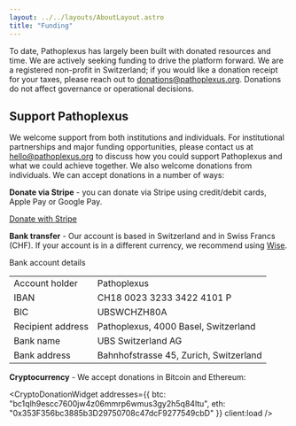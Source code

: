 ```yaml
---
layout: ../../layouts/AboutLayout.astro
title: "Funding"
---
```



To date, Pathoplexus has largely been built with donated resources and time. We are actively seeking funding to drive the platform forward. We are a registered non-profit in Switzerland; if you would like a donation receipt for your taxes, please reach out to donations@pathoplexus.org. Donations do not affect governance or operational decisions.

## Support Pathoplexus

We welcome support from both institutions and individuals. For institutional partnerships and major funding opportunities, please contact us at hello@pathoplexus.org to discuss how you could support Pathoplexus and what we could achieve together.  We also welcome donations from individuals. We can accept donations in a number of ways: 

**Donate via Stripe** - you can donate via Stripe using credit/debit cards, Apple Pay or Google Pay.

<div class="mt-6 mb-10">
  <a href="https://donate.stripe.com/6oU14n1bGeeza2maO3gMw00" 
     target="_blank" 
     rel="noopener noreferrer"
     class="inline-flex items-center gap-2 px-6 py-2 bg-primary-500 !text-white !no-underline hover:!no-underline font-semibold rounded-lg hover:bg-primary-600 transition-colors shadow-sm">
    <CreditCardIcon className="w-5 h-5" />
    Donate with Stripe
  </a>
</div>

**Bank transfer** - Our account is based in Switzerland and in Swiss Francs (CHF). If your account is in a different currency, we recommend using [Wise](https://wise.com/).

  <div class="bank-details bg-gray-50 p-4 rounded-lg">
      <span class="text-sm font-medium">Bank account details</span><br />
    <table class="my-3 border-collapse border border-gray-200 rounded-lg">
      <tbody>
        <tr class="bg-gray-50">
          <td class="border border-gray-200 px-4 py-2 font-medium text-xs">Account holder</td>
          <td class="border border-gray-200 px-4 py-2 text-xs">Pathoplexus</td>
        </tr>
        <tr>
          <td class="border border-gray-200 px-4 py-2 font-medium text-xs">IBAN</td>
          <td class="border border-gray-200 px-4 py-2 text-xs font-mono">CH18 0023 3233 3422 4101 P</td>
        </tr>
        <tr class="bg-gray-50">
          <td class="border border-gray-200 px-4 py-2 font-medium text-xs">BIC</td>
          <td class="border border-gray-200 px-4 py-2 text-xs font-mono">UBSWCHZH80A</td>
        </tr>
        <tr class="bg-gray-50">
          <td class="border border-gray-200 px-4 py-2 font-medium text-xs">Recipient address</td>
          <td class="border border-gray-200 px-4 py-2 text-xs">Pathoplexus, 4000 Basel, Switzerland</td>
        </tr>
        <tr class="bg-gray-50">
          <td class="border border-gray-200 px-4 py-2 font-medium text-xs">Bank name</td>
          <td class="border border-gray-200 px-4 py-2 text-xs">UBS Switzerland AG</td>
        </tr>
        <tr class="bg-gray-50">
          <td class="border border-gray-200 px-4 py-2 font-medium text-xs">Bank address</td>
          <td class="border border-gray-200 px-4 py-2 text-xs">Bahnhofstrasse 45, Zurich, Switzerland</td>
        </tr>
      </tbody>
    </table>
  </div>



**Cryptocurrency** - We accept donations in Bitcoin and Ethereum:

<CryptoDonationWidget 
  addresses={{
    btc: "bc1qlh9escc7600jw4z06mmrp6wmus3gy2h5q84ltu",
    eth: "0x353F356bc3885b3D29750708c47dcF9277549cbD"
  }}
  client:load
/>
